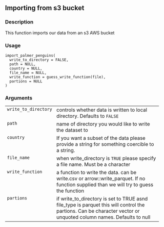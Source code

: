 
## Importing from s3 bucket {.unnumbered}


### Description

This function imports our data from an s3 AWS bucket



### Usage

<pre><code class='language-R'>import_palmer_penguins(
  write_to_directory = FALSE,
  path = NULL,
  country = NULL,
  file_name = NULL,
  write_function = guess_write_function(file),
  partions = NULL
)
</code></pre>


### Arguments

<table>
<tr><td style = "white-space: nowrap; font-family: monospace; vertical-align: top"><code id="write_to_directory">write_to_directory</code></td>
<td>
controls whether data is written to local directory. Defaults to <code>FALSE</code>
</td></tr>
<tr><td style = "white-space: nowrap; font-family: monospace; vertical-align: top"><code id="path">path</code></td>
<td>
name of directory you would like to write the dataset to
</td></tr>
<tr><td style = "white-space: nowrap; font-family: monospace; vertical-align: top"><code id="country">country</code></td>
<td>
If you want a subset of the data please provide a string for something coercible to a string.
</td></tr>
<tr><td style = "white-space: nowrap; font-family: monospace; vertical-align: top"><code id="file_name">file_name</code></td>
<td>
when write_directory is <code>TRUE</code> please specify a file name. Must be a character
</td></tr>
<tr><td style = "white-space: nowrap; font-family: monospace; vertical-align: top"><code id="write_function">write_function</code></td>
<td>
a function to write the data. can be write.csv or arrow::write_parquet. If no function supplied than we will try to guess the function
</td></tr>
<tr><td style = "white-space: nowrap; font-family: monospace; vertical-align: top"><code id="partions">partions</code></td>
<td>
if write_to_directory is set to TRUE asnd file_type is parquet this will control the partions. Can be character vector or unquoted column names. Defaults to null
</td></tr>
</table>

